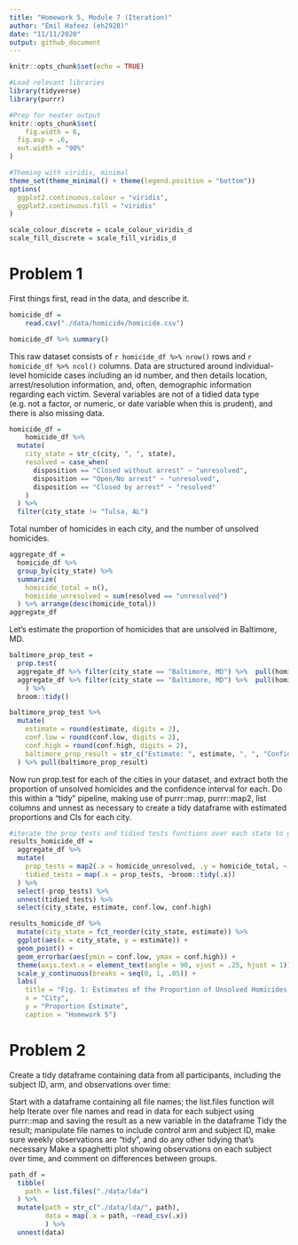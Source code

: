 ```yaml
---
title: "Homework 5, Module 7 (Iteration)"
author: "Emil Hafeez (eh2928)"
date: "11/11/2020"
output: github_document
---
```


```r
knitr::opts_chunk$set(echo = TRUE)

#Load relevant libraries
library(tidyverse)
library(purrr)

#Prep for neater output
knitr::opts_chunk$set(
	fig.width = 6, 
  fig.asp = .6,
  out.width = "90%"
)

#Theming with viridis, minimal
theme_set(theme_minimal() + theme(legend.position = "bottom"))
options(
  ggplot2.continuous.colour = "viridis",
  ggplot2.continuous.fill = "viridis"
)

scale_colour_discrete = scale_colour_viridis_d
scale_fill_discrete = scale_fill_viridis_d
```

# Problem 1

First things first, read in the data, and describe it.

```r
homicide_df = 
    read.csv("./data/homicide/homicide.csv")

homicide_df %>% summary()
```

This raw dataset consists of `r homicide_df %>% nrow()` rows and `r homicide_df %>% ncol()` columns. Data are structured around individual-level homicide cases including an id number, and then details location, arrest/resolution information, and, often, demographic information regarding each victim. Several variables are not of a tidied data type (e.g. not a factor, or numeric, or date variable when this is prudent), and there is also missing data. 

```r
homicide_df = 
    homicide_df %>% 
  mutate(
    city_state = str_c(city, ", ", state),
    resolved = case_when(
      disposition == "Closed without arrest" ~ "unresolved",
      disposition == "Open/No arrest" ~ "unresolved",
      disposition == "Closed by arrest" ~ "resolved"
    )
  ) %>% 
  filter(city_state != "Tulsa, AL")
```

Total number of homicides in each city, and the number of unsolved homicides.
```r
aggregate_df = 
  homicide_df %>% 
  group_by(city_state) %>% 
  summarize(
    homicide_total = n(),
    homicide_unresolved = sum(resolved == "unresolved")
  ) %>% arrange(desc(homicide_total))
aggregate_df
```

Let's estimate the proportion of homicides that are unsolved in Baltimore, MD.
```r
baltimore_prop_test = 
  prop.test(
  aggregate_df %>% filter(city_state == "Baltimore, MD") %>%  pull(homicide_unresolved),
  aggregate_df %>% filter(city_state == "Baltimore, MD") %>%  pull(homicide_total)
    ) %>% 
  broom::tidy()

baltimore_prop_test %>% 
  mutate(
    estimate = round(estimate, digits = 2),
    conf.low = round(conf.low, digits = 2),
    conf.high = round(conf.high, digits = 2),
    baltimore_prop_result = str_c("Estimate: ", estimate, ", ", "Confidence Interval: (", conf.low, ",", conf.high, ")"),
  ) %>% pull(baltimore_prop_result)
```

Now run prop.test for each of the cities in your dataset, and extract both the proportion of unsolved homicides and the confidence interval for each. Do this within a “tidy” pipeline, making use of purrr::map, purrr::map2, list columns and unnest as necessary to create a tidy dataframe with estimated proportions and CIs for each city.

```r
#iterate the prop tests and tidied tests functions over each state to get a resulting df
results_homicide_df =
  aggregate_df %>% 
  mutate(
    prop_tests = map2(.x = homicide_unresolved, .y = homicide_total, ~ prop.test(x = .x, n = .y)),
    tidied_tests = map(.x = prop_tests, ~broom::tidy(.x))
  ) %>% 
  select(-prop_tests) %>% 
  unnest(tidied_tests) %>% 
  select(city_state, estimate, conf.low, conf.high)
```

```r
results_homicide_df %>% 
  mutate(city_state = fct_reorder(city_state, estimate)) %>% 
  ggplot(aes(x = city_state, y = estimate)) +
  geom_point() + 
  geom_errorbar(aes(ymin = conf.low, ymax = conf.high)) +
  theme(axis.text.x = element_text(angle = 90, vjust = .25, hjust = 1)) +
  scale_y_continuous(breaks = seq(0, 1, .05)) +
  labs(
    title = "Fig. 1: Estimates of the Proportion of Unsolved Homicides in US Cities",
    x = "City",
    y = "Proportion Estimate",
    caption = "Homework 5")
```

# Problem 2

Create a tidy dataframe containing data from all participants, including the subject ID, arm, and observations over time:

Start with a dataframe containing all file names; the list.files function will help
Iterate over file names and read in data for each subject using purrr::map and saving the result as a new variable in the dataframe
Tidy the result; manipulate file names to include control arm and subject ID, make sure weekly observations are “tidy”, and do any other tidying that’s necessary
Make a spaghetti plot showing observations on each subject over time, and comment on differences between groups.

```r
path_df =
  tibble(
    path = list.files("./data/lda")
  ) %>% 
  mutate(path = str_c("./data/lda/", path),
         data = map(.x = path, ~read_csv(.x))
         ) %>% 
  unnest(data)
```



















